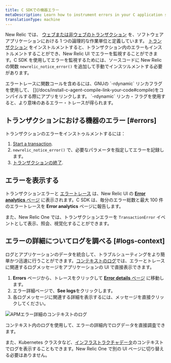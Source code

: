 ```yaml
---
title: C SDKでの機器エラー
metaDescription: Learn how to instrument errors in your C application so you can monitor them with New Relic.
translationType: machine
---
```


New Relic では、 [ウェブまたは非ウェブのトランザクション](/docs/apm/transactions/intro-transactions/transactions-new-relic-apm) を、ソフトウェアアプリケーションにおける 1 つの論理的な作業単位と定義しています。 [トランザクション](/docs/instrument-transactions-c-agent) をインストルメントすると、トランザクション内のエラーもインストルメントすることができ、New Relic UI でエラーを監視することができます。C SDK を使用してエラーを監視するためには、ソースコードに New Relic の関数 `newrelic_notice_error()` を追加して手動でインスツルメントする必要があります。

<Callout variant="tip">
  エラートレースに関数コールを含めるには、GNUの `-rdynamic`
  リンカフラグを使用して、
  [](/docs/install-c-agent-compile-link-your-code#compile)をコンパイルする際にアプリをリンクします。
  `-rdynamic`
  リンカ・フラグを使用すると、より意味のあるエラー・トレースが得られます。
</Callout>

## トランザクションにおける機器のエラー [#errors]

トランザクションのエラーをインストゥルメントするには：

1. [Start a transaction](/docs/instrument-transactions-c-agent#start-transaction).
2. `newrelic_notice_error()` で、必要なパラメータを指定してエラーを記録します。
3. [トランザクションの終了](/docs/instrument-transactions-c-agent#end-transaction).

## エラーを表示する

トランザクションエラーと [エラートレース](#error-trace-examples) は、New Relic UI の [**Error analytics** ページ](/docs/apm/applications-menu/error-analytics/error-analytics-manage-error-traces) に表示されます。C SDK は、毎分のエラー総数と最大 100 件のエラートレースを **Error analytics** ページに報告します。

また、New Relic One では、トランザクションエラーを `TransactionError` イベントとして表示、照会、視覚化することができます。

## エラーの詳細についてログを調べる [#logs-context]

ログとアプリケーションのデータを統合して、トラブルシューティングをより簡単かつ迅速に行うことができます。[コンテキストのログ](/docs/logs/logs-context/c-sdk-configure-logs-context/)では、エラーとトレースに関連するログメッセージをアプリケーションの UI で直接表示できます。

1. **Errors** ページから、トレースをクリックして [**Error details** ページ](/docs/apm/apm-ui-pages/error-analytics/errors-page-find-fix-verify-problems/) に移動します。
2. エラー詳細ページで、**See logs**をクリックします。
3. 各ログメッセージに関連する詳細を表示するには、メッセージを直接クリックしてください。

![APMエラー詳細のコンテキストのログ](src/images/logs-in-context-errors.png 'APMエラー詳細のコンテキストのログ')

<figcaption>
  コンテキスト内のログを使用して、エラーの詳細内でログデータを直接調査できます。
</figcaption>

また、Kubernetes クラスタなど、[インフラストラクチャデータ](/docs/logs/forward-logs/forward-your-logs-using-infrastructure-agent/)のコンテキストでログを表示することもできます。New Relic One で別の UI ページに切り替える必要はありません。
